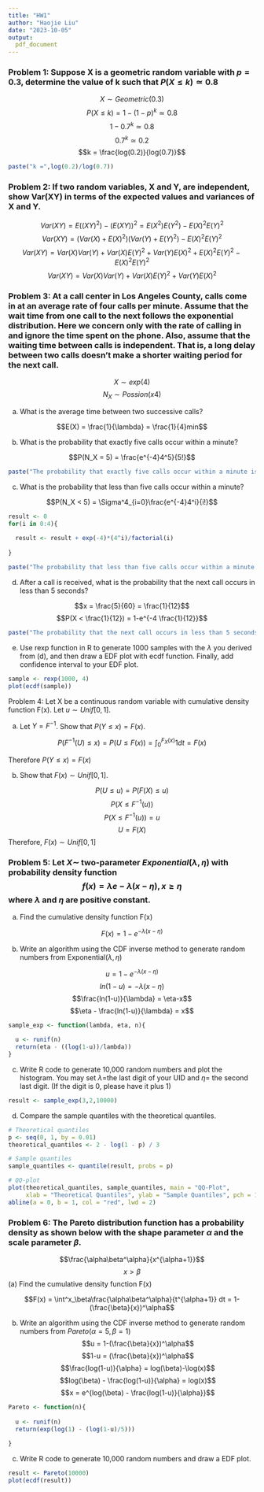 ```yaml
---
title: "HW1"
author: "Haojie Liu"
date: "2023-10-05"
output: 
  pdf_document
---
```

### Problem 1: Suppose X is a geometric random variable with $p = 0.3$, determine the value of k such that $P(X \le k) \simeq 0.8$

$$X\sim Geometric(0.3)$$
$$P(X\le k) = 1-(1-p)^k\simeq 0.8$$
$$1-0.7^k \simeq 0.8$$
$$0.7^k \simeq 0.2$$
$$k = \frac{log(0.2)}{log(0.7)}$$

```r
paste("k =",log(0.2)/log(0.7))
```


### Problem 2: If two random variables, X and Y, are independent, show Var(XY) in terms of the expected values and variances of X and Y.

$$Var(XY) = E((XY)^2) - (E(XY))^2 = E(X^2)E(Y^2) - E(X)^2E(Y)^2$$
$$Var(XY) = (Var(X)+E(X)^2)(Var(Y)+E(Y)^2)-E(X)^2E(Y)^2$$
$$Var(XY) = Var(X)Var(Y)+Var(X)E(Y)^2+Var(Y)E(X)^2+E(X)^2E(Y)^2-E(X)^2E(Y)^2$$
$$Var(XY) = Var(X)Var(Y)+Var(X)E(Y)^2+Var(Y)E(X)^2$$

### Problem 3: At a call center in Los Angeles County, calls come in at an average rate of four calls per minute. Assume that the wait time from one call to the next follows the exponential distribution. Here we concern only with the rate of calling in and ignore the time spent on the phone. Also, assume that the waiting time between calls is independent. That is, a long delay between two calls doesn’t make a shorter waiting period for the next call.

$$X \sim exp(4)$$
$$N_X\sim Possion(x4)$$

(a) What is the average time between two successive calls?

$$E(X) = \frac{1}{\lambda} = \frac{1}{4}min$$

(b) What is the probability that exactly five calls occur within a minute?

$$P(N_X = 5) = \frac{e^{-4}4^5}{5!}$$

```r

paste("The probability that exactly five calls occur within a minute is", exp(-4)*(4^5)/factorial(5))

```

(c) What is the probability that less than five calls occur within a minute?

$$P(N_X < 5) = \Sigma^4_{i=0}\frac{e^{-4}4^i}{i!}$$

```r

result <- 0
for(i in 0:4){
  
  result <- result + exp(-4)*(4^i)/factorial(i)
  
}

paste("The probability that less than five calls occur within a minute is", result)

```


(d) After a call is received, what is the probability that the next call occurs in less than 5 seconds?

$$x = \frac{5}{60} = \frac{1}{12}$$
$$P(X < \frac{1}{12}) = 1-e^{-4 \frac{1}{12}}$$

```r

paste("The probability that the next call occurs in less than 5 seconds is", 1-exp(-4/12))

```


(e) Use rexp function in R to generate 1000 samples with the $\lambda$ you derived from (d), and then draw a EDF plot with ecdf function. Finally, add confidence interval to your EDF plot.

```r
sample <- rexp(1000, 4)
plot(ecdf(sample))
```



Problem 4: Let X be a continuous random variable with cumulative density function F(x). Let $u \sim Unif[0,1]$.

(a) Let $Y=F^{-1}$. Show that $P(Y \le x)=F(x)$.

$$P(F^{-1}(U) \le x) = P(U\le F(x)) = \int^{F_X(x)}_0 1dt = F(x)$$

Therefore $P(Y \le x)=F(x)$

(b) Show that $F(x) \sim Unif[0,1]$.

$$P(U\le u)=P(F(X)\le u)$$
$$P(X\le F^{-1}(u))$$
$$P(X\le F^{-1}(u))=u$$
$$U=F(X)$$
Therefore, $F(x) \sim Unif[0,1]$


### Problem 5: Let $X \sim$ two-parameter $Exponential(\lambda, \eta)$ with probability density function $$f(x) = \lambda e-\lambda(x-\eta), x \ge \eta$$ where $\lambda$ and $\eta$ are positive constant.

(a) Find the cumulative density function F(x)

$$F(x) = 1-e^{-\lambda(x-\eta)}$$

(b) Write an algorithm using the CDF inverse method to generate random numbers from Exponential$(\lambda, \eta)$

$$u = 1-e^{-\lambda(x-\eta)}$$
$$ln(1-u) = -\lambda(x-\eta)$$
$$\frac{ln(1-u)}{\lambda} = \eta-x$$
$$\eta - \frac{ln(1-u)}{\lambda} = x$$

```r

sample_exp <- function(lambda, eta, n){
  
  u <- runif(n)
  return(eta - ((log(1-u))/lambda))
}

```

(c) Write R code to generate 10,000 random numbers and plot the histogram. You may set $\lambda =$the last digit of your UID and $\eta =$ the second last digit. (If the digit is 0, please have it plus 1)

```r
result <- sample_exp(3,2,10000)
```


(d) Compare the sample quantiles with the theoretical quantiles.

```r

# Theoretical quantiles
p <- seq(0, 1, by = 0.01)
theoretical_quantiles <- 2 - log(1 - p) / 3

# Sample quantiles
sample_quantiles <- quantile(result, probs = p)

# QQ-plot
plot(theoretical_quantiles, sample_quantiles, main = "QQ-Plot",
     xlab = "Theoretical Quantiles", ylab = "Sample Quantiles", pch = 16, col = "blue")
abline(a = 0, b = 1, col = "red", lwd = 2)


```



### Problem 6: The Pareto distribution function has a probability density as shown below with the shape parameter $\alpha$ and the scale parameter $\beta$.
$$\frac{\alpha\beta^\alpha}{x^{\alpha+1}}$$
$$x > \beta$$
(a) Find the cumulative density function F(x)

$$F(x) = \int^x_\beta\frac{\alpha\beta^\alpha}{t^{\alpha+1}} dt = 1-(\frac{\beta}{x})^\alpha$$


(b) Write an algorithm using the CDF inverse method to generate random numbers from $Pareto(\alpha = 5, \beta = 1)$
$$u = 1-(\frac{\beta}{x})^\alpha$$
$$1-u = (\frac{\beta}{x})^\alpha$$
$$\frac{log(1-u)}{\alpha} = log(\beta)-\log(x)$$
$$log(\beta) - \frac{log(1-u)}{\alpha} = log(x)$$
$$x = e^{log(\beta) - \frac{log(1-u)}{\alpha}}$$

```r

Pareto <- function(n){
  
  u <- runif(n)
  return(exp(log(1) - (log(1-u)/5)))
  
}

```


(c) Write R code to generate 10,000 random numbers and draw a EDF plot.

```r
result <- Pareto(10000)
plot(ecdf(result))
```









